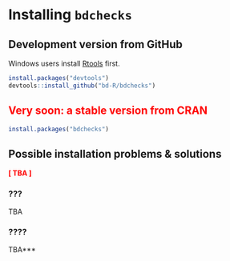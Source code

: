 # Installing `bdchecks`

## Development version from GitHub

Windows users install [Rtools](https://cran.r-project.org/bin/windows/Rtools/) first.

```r
install.packages("devtools")
devtools::install_github("bd-R/bdchecks")
```

## <span style="color:red">Very soon: a stable version from CRAN</span>

[comment]: <> (Need-To-Be-Updated!)

```r
install.packages("bdchecks")
```

## Possible installation problems & solutions

**<span style="color:red">[ TBA ]</span>**

### ???
TBA

### ????
TBA***
